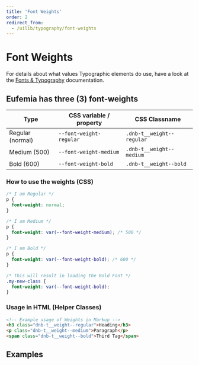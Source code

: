 ```yaml
---
title: 'Font Weights'
order: 2
redirect_from:
  - /uilib/typography/font-weights
---
```



# Font Weights

For details about what values Typographic elements do use, have a look at the [Fonts & Typography](/quickguide-designer/fonts#typographic-elements) documentation.

## Eufemia has three (3) font-weights

| Type                                                             | CSS variable / property | CSS Classname             |
| ---------------------------------------------------------------- | ----------------------- | ------------------------- |
| <span className="dnb-t__weight--regular">Regular (normal)</span> | `--font-weight-regular` | `.dnb-t__weight--regular` |
| <span className="dnb-t__weight--medium">Medium (500)</span>      | `--font-weight-medium`  | `.dnb-t__weight--medium`  |
| <span className="dnb-t__weight--bold">Bold (600)</span>          | `--font-weight-bold`    | `.dnb-t__weight--bold`    |

### How to use the weights (CSS)

```css
/* I am Regular */
p {
  font-weight: normal;
}

/* I am Medium */
p {
  font-weight: var(--font-weight-medium); /* 500 */
}

/* I am Bold */
p {
  font-weight: var(--font-weight-bold); /* 600 */
}

/* This will result in loading the Bold Font */
.my-new-class {
  font-weight: var(--font-weight-bold);
}
```

### Usage in HTML (Helper Classes)

```html
<!-- Example usage of Weights in Markup -->
<h3 class="dnb-t__weight--regular">Heading</h3>
<p class="dnb-t__weight--medium">Paragraph</p>
<span class="dnb-t__weight--bold">Third Tag</span>
```

## Examples

<FontWeightExample />
